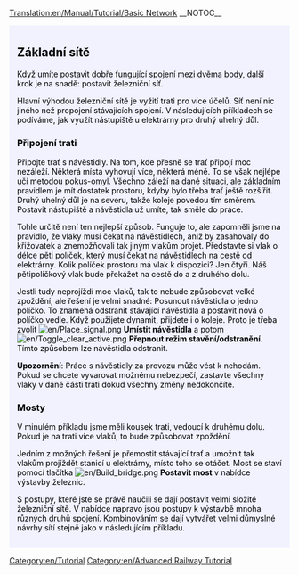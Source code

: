 [[Translation:en/Manual/Tutorial/Basic Network]]
__NOTOC__

{{en/Tabs|3|3
|cs/Manual/Tutorial/Dvě nástupiště|1. Dvě nástupiště
|cs/Manual/Tutorial/Dvě koleje|2. Dvě koleje
|cs/Manual/Tutorial/Základní síť|3. Základní síť
}}
<div style="padding:.5em 1em 1em 1em; border-top:none; background-color:#f1f2fe; color:#000;">
{{cs/Cvičení}}

==Základní sítě==

Když umíte postavit dobře fungující spojení mezi dvěma body, další krok je na snadě: postavit železniční síť.

Hlavní výhodou železniční sítě je vyžití trati pro více účelů. Síť není nic jiného než propojení stávajících spojení. V následujících příkladech se podíváme, jak využít nástupiště u elektrárny pro druhý uhelný důl.

===Připojení trati===

Připojte trať s návěstidly. Na tom, kde přesně se trať připojí moc nezáleží. Některá místa vyhovují více, některá méně. To se však nejlépe učí metodou pokus-omyl. Všechno záleží na dané situaci, ale základním pravidlem je mít dostatek prostoru, kdyby bylo třeba trať ještě rozšířit. Druhý uhelný důl je na severu, takže koleje povedou tím směrem. Postavit nástupiště a návěstidla už umíte, tak směle do práce.

{{en/Phototable|[[File:en/Tutorial network simple.png|400px]]|Připojení druhé koleje k nástupišti u elektrárny|none}}

Tohle určitě není ten nejlepší způsob. Funguje to, ale zapomněli jsme na pravidlo, že vlaky musí čekat na návěstidlech, aniž by zasahovaly do křižovatek a znemožňovali tak jiným vlakům projet. Představte si vlak o délce pěti políček, který musí čekat na návěstidlech na cestě od elektrárny. Kolik políček prostoru má vlak k dispozici? Jen čtyři. Náš pětipolíčkový vlak bude překážet na cestě do a z druhého dolu.

Jestli tudy neprojíždí moc vlaků, tak to nebude způsobovat velké zpoždění, ale řešení je velmi snadné: Posunout návěstidla o jedno políčko. To znamená odstranit stávající návěstidla a postavit nová o políčko vedle. Když použijete dynamit, přijdete i o koleje. Proto je třeba zvolit [[File:en/Place signal.png]] '''Umístit návěstidla''' a potom [[File:en/Toggle clear active.png]] '''Přepnout režim stavění/odstranění.''' Tímto způsobem lze návěstidla odstranit.

'''Upozornění''': Práce s návěstidly za provozu může vést k nehodám. Pokud se chcete vyvarovat možnému nebezpečí, zastavte všechny vlaky v dané části trati dokud všechny změny nedokončíte.

===Mosty===

V minulém příkladu jsme měli kousek trati, vedoucí k druhému dolu. Pokud je na trati více vlaků, to bude způsobovat zpoždění.

Jedním z možných řešení je přemostit stávající trať a umožnit tak vlakům projíždět stanicí u elektrárny, místo toho se otáčet. Most se staví pomocí tlačítka [[File:en/Build bridge.png]] '''Postavit most''' v nabídce výstavby železnic. 

{{en/Phototable|[[File:en/Tutorial network bridge.png|400px]]|Jedno z možných provedení|none}}

S postupy, které jste se právě naučili se dají postavit velmi složité železniční sítě. V nabídce napravo jsou postupy k výstavbě mnoha různých druhů spojení. Kombinováním se dají vytvářet velmi důmyslné návrhy sítí stejně jako v následujícím příkladu.

{{en/Phototable|[[File:en/Plufingford Transport, 22nd Mar 2032.png|512px]]|Pokročilá síť za použití technik z tohoto článku|none}}


</div>
[[Category:en/Tutorial]]
[[Category:en/Advanced Railway Tutorial]]
